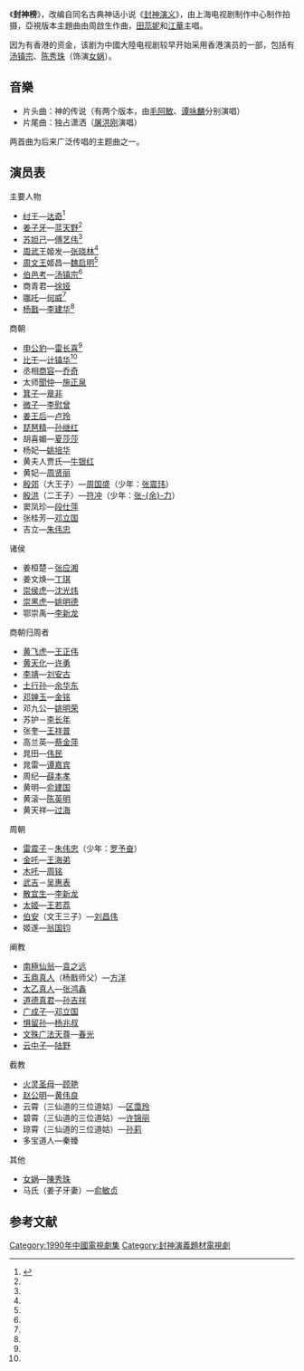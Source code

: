 {{otheruses|封神演義 (消歧義)}}
{{onesource|time=2018-11-10T15:05:50+00:00}}
{{电视节目信息框
| 名称 = 封神榜
| 原名 = 
| 图片 =Fengshenbang.jpg
| 图说 = 海报
| 分类 = 神话剧
| 原创者 = [[许仲琳|许仲琳]]《封神演义》
| 编剧 = 冰天，顾汉昌，欧阳宇平，余又晨
| 导演 = [[郭信玲|郭信玲]]
| 演出 = [[蓝天野|蓝天野]]、[[达奇|达奇]]、[[汤镇宗|汤镇宗]]、[[傅艺伟|傅艺伟]]
| 配音 = 
| 旁白 = 
| 主題曲 =《神的传说》毛阿敏/譚詠麟分別演唱
| 片尾曲 =《独占潇洒》 屠洪剛
| 作曲 = [[刘念劬|刘念劬]]、马有道
| 国家 = {{CHN}}
| 语言 = [[普通话|普通话]]
| 季数 = 
| 集数 = 36集
| 每集列表 = 
| 制片人 = 
| 执行制片 = 
| 拍摄地 = {{CHN}}上海电视剧制作中心
| 摄像 = 
| 每集长 = 
| 频道 =
| 电视网 =
| 播出国家 = {{CHN}}
| 视频制式 = 
| 音频制式 = 
| 开始 =1990年
| 结束 =
| 先于 = 
| 后于 = 
| 相关剧集 = 
| 官方网站 = 
}}
《'''封神榜'''》，改编自同名古典神话小说《[[封神演义|封神演义]]》，由上海电视剧制作中心制作拍摄，亞視版本主題曲由周啟生作曲，[[田蕊妮|田蕊妮]]和[[江華_(演員)|江華]]主唱。

因为有香港的资金，该剧为中國大陸电视剧较早开始采用香港演员的一部，包括有[[汤镇宗|汤镇宗]]、[[陈秀珠|陈秀珠]]（饰演[[女娲|女娲]]）。

==音樂==
*片头曲：神的传说（有两个版本，由[[毛阿敏|毛阿敏]]、[[谭咏麟|谭咏麟]]分别演唱）
*片尾曲：独占潇洒（[[屠洪刚|屠洪刚]]演唱）

两首曲为后来广泛传唱的主题曲之一。

== 演员表 ==
;主要人物
*[[纣王|纣王]]—[[达奇|达奇]]<ref name="tiger" >{{cite web |url=http://ent.163.com/13/0922/11/99CEKI0V00032DGD.html |title=揭秘90版《封神榜》主演生存现状 |accessdate=2013 |publisher=163.com |work= |language=zh |archive-url=https://web.archive.org/web/20160818075837/http://ent.163.com/13/0922/11/99CEKI0V00032DGD.html |archive-date=2016-08-18 |dead-url=yes }}</ref>
*[[姜子牙|姜子牙]]—[[蓝天野|蓝天野]]<ref name="tiger" />
*[[苏妲己|苏妲己]]—[[傅艺伟|傅艺伟]]<ref name="tiger" />
*[[周武王|周武王]]姬发—[[张晓林|张晓林]]<ref name="tiger" />
*[[周文王|周文王]]姬昌—[[魏启明|魏启明]]<ref name="tiger" />
*[[伯邑考|伯邑考]]—[[汤镇宗|汤镇宗]]<ref name="tiger" />
*商青君—[[徐娅|徐娅]]
*[[哪吒|哪吒]]—[[何威|何威]]<ref name="tiger" />
*[[楊戩_(神話人物)|杨戬]]—[[李建华|李建华]]<ref name="tiger" />
;商朝
*[[申公豹|申公豹]]—[[雷长喜|雷长喜]]<ref name="tiger" />
*[[比干|比干]]—[[计镇华|计镇华]]<ref name="tiger" />
*丞相[[商容|商容]]—[[乔奇|乔奇]]
*太师[[聞仲|聞仲]]—[[施正泉|施正泉]]
*[[箕子|箕子]]—[[章非|章非]]
*[[微子|微子]]—[[李慰曾|李慰曾]]
*[[姜皇后|姜王后]]—[[卢玲|卢玲]]
*[[琵琶精|琵琶精]]—[[孙继红|孙继红]]
*胡喜媚—[[夏莎莎|夏莎莎]]
*杨妃—[[姚培华|姚培华]]
*黄夫人贾氏—[[牛银红|牛银红]]
*黄妃—[[周贤丽|周贤丽]]
*[[殷郊|殷郊]]（大王子）—[[周国盛|周国盛]]（少年：[[张震玮|张震玮]]）
*[[殷洪|殷洪]]（二王子）—[[符冲|符冲]]（少年：[[张余力|张-{余}-力]]）
*窦凤珍—[[段仕萍|段仕萍]]
*张桂芳—[[邓立国|邓立国]] 
*吉立—[[朱伟忠|朱伟忠]]
;诸侯
* 姜桓楚－[[张应湘|张应湘]]
* 姜文焕—[[丁琪|丁琪]]
* [[崇侯虎|崇侯虎]]—[[沈光炜|沈光炜]]
* [[崇黑虎|崇黑虎]]—[[姚明德|姚明德]]
* 鄂崇禹—[[李新龙|李新龙]]
;商朝归周者
*[[黄飞虎|黄飞虎]]—[[王正伟|王正伟]]
*[[黄天化|黄天化]]—[[许勇|许勇]]
*[[李靖_(神话人物)|李靖]]—[[刘安古|刘安古]]
*[[土行孙|土行孙]]—[[余华东|余华东]]
*[[邓婵玉|邓婵玉]]—[[金铭|金铭]]
* 邓九公—[[姚明荣|姚明荣]]
* 苏护－[[李长年|李长年]]
* 张奎—[[王祥普|王祥普]]
* 高兰英—[[蔡金萍|蔡金萍]]
* 晁田—[[伟民|伟民]]
* 晁雷—[[谭嘉宾|谭嘉宾]]
* 周纪—[[薛本孝|薛本孝]]
* 黄明—[[俞建国|俞建国]]
* 黄滚—[[陈英明|陈英明]]
* 黄天祥—[[过海|过海]]
;周朝
*[[雷震子|雷震子]]－[[朱伟忠|朱伟忠]]（少年：[[罗予奋|罗予奋]]）
*[[金吒|金吒]]—[[王海弟|王海弟]]
*[[木吒|木吒]]—[[周铭|周铭]]
*[[武吉|武吉]]－[[吴惠表|吴惠表]]
*[[散宜生|散宜生]]—[[李新龙|李新龙]]
*[[太姒|太姬]]—[[王若荔|王若荔]]
*[[管叔鮮|伯安]]（文王三子）—[[刘昌伟|刘昌伟]]
*姬遂—[[翁国钧|翁国钧]]
;阐教
*[[南極仙翁|南極仙翁]]—[[袁之远|袁之远]]
*[[玉鼎真人|玉鼎真人]]（杨戬师父）—[[方洋|方洋]]
* [[太乙真人|太乙真人]]—[[张鸿鑫|张鸿鑫]]
* [[道德真君|道德真君]]—[[孙吉祥|孙吉祥]]
* [[广成子|广成子]]—[[邓立国|邓立国]]
* [[惧留孙|惧留孙]]—[[杨兆叔|杨兆叔]]
* [[文殊广法天尊|文殊广法天尊]]—[[春光|春光]]
* [[云中子|云中子]]—[[陆野|陆野]]
;截教
*[[火灵圣母|火灵圣母]]—[[顾艳|顾艳]]
*[[赵公明|赵公明]]—[[黄伟良|黄伟良]]
*云霄（三仙道的三位道姑）—[[区霭玲|区霭玲]]
*碧霄（三仙道的三位道姑）—[[许锦丽|许锦丽]]
*琼霄（三仙道的三位道姑）—[[孙莉_(演员)|孙莉]]
*多宝道人—秦臻 
;其他
*[[女娲|女娲]]—[[陳秀珠|陳秀珠]]
*马氏（姜子牙妻）—[[俞敏贞|俞敏贞]]

==参考文献==
{{reflist}}

{{封神演义}}

{{DEFAULTSORT:F封神}}
[[Category:1990年中國電視劇集|Category:1990年中國電視劇集]]
[[Category:封神演義題材電視劇|Category:封神演義題材電視劇]]